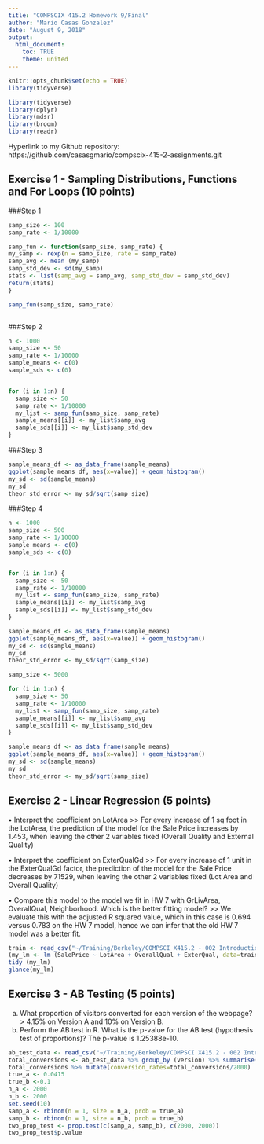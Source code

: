 ```yaml
---
title: "COMPSCIX 415.2 Homework 9/Final"
author: "Mario Casas Gonzalez"
date: "August 9, 2018"
output: 
  html_document:
    toc: TRUE
    theme: united 
---
```


```r
knitr::opts_chunk$set(echo = TRUE)
library(tidyverse)


```

```r
library(tidyverse)
library(dplyr)
library(mdsr)
library(broom)
library(readr)

```



Hyperlink to my Github repository: https://github.com/casasgmario/compscix-415-2-assignments.git

## Exercise 1 - Sampling Distributions, Functions and For Loops (10 points)

###Step 1

```r

samp_size <- 100
samp_rate <- 1/10000

samp_fun <- function(samp_size, samp_rate) {
my_samp <- rexp(n = samp_size, rate = samp_rate)
samp_avg <- mean (my_samp)
samp_std_dev <- sd(my_samp)
stats <- list(samp_avg = samp_avg, samp_std_dev = samp_std_dev)
return(stats)
}

samp_fun(samp_size, samp_rate)



```


###Step 2

```r
n <- 1000 
samp_size <- 50
samp_rate <- 1/10000
sample_means <- c(0)
sample_sds <- c(0)


for (i in 1:n) {
  samp_size <- 50
  samp_rate <- 1/10000
  my_list <- samp_fun(samp_size, samp_rate)
  sample_means[[i]] <- my_list$samp_avg
  sample_sds[[i]] <- my_list$samp_std_dev
}

```


###Step 3

```r
sample_means_df <- as_data_frame(sample_means)
ggplot(sample_means_df, aes(x=value)) + geom_histogram()
my_sd <- sd(sample_means)
my_sd
theor_std_error <- my_sd/sqrt(samp_size)


```

###Step 4

```r

n <- 1000 
samp_size <- 500
samp_rate <- 1/10000
sample_means <- c(0)
sample_sds <- c(0)


for (i in 1:n) {
  samp_size <- 50
  samp_rate <- 1/10000
  my_list <- samp_fun(samp_size, samp_rate)
  sample_means[[i]] <- my_list$samp_avg
  sample_sds[[i]] <- my_list$samp_std_dev
}

sample_means_df <- as_data_frame(sample_means)
ggplot(sample_means_df, aes(x=value)) + geom_histogram()
my_sd <- sd(sample_means)
my_sd
theor_std_error <- my_sd/sqrt(samp_size)

samp_size <- 5000

for (i in 1:n) {
  samp_size <- 50
  samp_rate <- 1/10000
  my_list <- samp_fun(samp_size, samp_rate)
  sample_means[[i]] <- my_list$samp_avg
  sample_sds[[i]] <- my_list$samp_std_dev
}

sample_means_df <- as_data_frame(sample_means)
ggplot(sample_means_df, aes(x=value)) + geom_histogram()
my_sd <- sd(sample_means)
my_sd
theor_std_error <- my_sd/sqrt(samp_size)

```

## Exercise 2 - Linear Regression (5 points)



• Interpret the coefficient on LotArea >> For every increase of 1 sq foot in the LotArea, the prediction of the model for the Sale Price increases by 1.453, when leaving the other 2 variables fixed (Overall Quality and External Quality)

• Interpret the coefficient on ExterQualGd >> For every increase of 1 unit in the ExterQualGd factor, the prediction of the model for the Sale Price decreases by 71529, when leaving the other 2 variables fixed (Lot Area and Overall Quality)


• Compare this model to the model we fit in HW 7 with GrLivArea, OverallQual, Neighborhood. Which is the better fitting model? >> We evaluate this with the adjusted R squared value, which in this case is 0.694 versus 0.783 on the HW 7 model, hence we can infer that the old HW 7 model was a better fit. 

```r
train <- read_csv("~/Training/Berkeley/COMPSCI X415.2 - 002 Introduction to Data Science/Homeworks/Final Exam/train.csv")
(my_lm <- lm (SalePrice ~ LotArea + OverallQual + ExterQual, data=train))
tidy (my_lm)
glance(my_lm)


```



## Exercise 3 - AB Testing (5 points)

a. What proportion of visitors converted for each version of the webpage? > 4.15% on Version A and 10% on Version B. 
b. Perform the AB test in R. What is the p-value for the AB test (hypothesis test of proportions)? The p-value is 1.25388e-10. 


```r
ab_test_data <- read_csv("~/Training/Berkeley/COMPSCI X415.2 - 002 Introduction to Data Science/Homeworks/Final Exam/ab_test_data.csv")
total_conversions <- ab_test_data %>% group_by (version) %>% summarise(total_conversions=sum(conversion))
total_conversions %>% mutate(conversion_rates=total_conversions/2000)
true_a <- 0.0415
true_b <-0.1
n_a <- 2000
n_b <- 2000
set.seed(10)
samp_a <- rbinom(n = 1, size = n_a, prob = true_a)
samp_b <- rbinom(n = 1, size = n_b, prob = true_b)
two_prop_test <- prop.test(c(samp_a, samp_b), c(2000, 2000))
two_prop_test$p.value


```